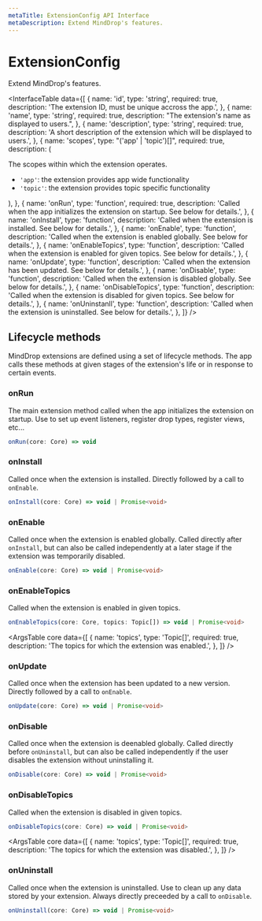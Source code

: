 ```yaml
---
metaTitle: ExtensionConfig API Interface
metaDescription: Extend MindDrop's features.
---
```


# ExtensionConfig

<Description>Extend MindDrop's features.</Description>

<InterfaceTable
  data={[
    {
      name: 'id',
      type: 'string',
      required: true,
      description:
        'The extension ID, must be unique accross the app.',
    },
    {
      name: 'name',
      type: 'string',
      required: true,
      description: "The extension's name as displayed to users.",
    },
    {
      name: 'description',
      type: 'string',
      required: true,
      description:
        'A short description of the extension which will be displayed to users.',
    },
    {
      name: 'scopes',
      type: "('app' | 'topic')[]",
      required: true,
      description: (
        <div>
          The scopes within which the extension operates.
          <ul>
            <li>
              <Code>'app'</Code>: the extension provides app wide
              functionality
            </li>
            <li>
              <Code>'topic'</Code>: the extension provides topic
              specific functionality
            </li>
          </ul>
        </div>
      ),
    },
    {
      name: 'onRun',
      type: 'function',
      required: true,
      description:
        'Called when the app initializes the extension on startup. See below for details.',
    },
    {
      name: 'onInstall',
      type: 'function',
      description:
        'Called when the extension is installed. See below for details.',
    },
    {
      name: 'onEnable',
      type: 'function',
      description:
        'Called when the extension is enabled globally. See below for details.',
    },
    {
      name: 'onEnableTopics',
      type: 'function',
      description:
        'Called when the extension is enabled for given topics. See below for details.',
    },
    {
      name: 'onUpdate',
      type: 'function',
      description:
        'Called when the extension has been updated. See below for details.',
    },
    {
      name: 'onDisable',
      type: 'function',
      description:
        'Called when the extension is disabled globally. See below for details.',
    },
    {
      name: 'onDisableTopics',
      type: 'function',
      description:
        'Called when the extension is disabled for given topics. See below for details.',
    },
    {
      name: 'onUninstanll',
      type: 'function',
      description:
        'Called when the extension is uninstalled. See below for details.',
    },
  ]}
/>

## Lifecycle methods

MindDrop extensions are defined using a set of lifecycle methods. The app calls these methods at given stages of the extension's life or in response to certain events.

### onRun

The main extension method called when the app initializes the extension on startup. Use to set up event listeners, register drop types, register views, etc...

```ts
onRun(core: Core) => void
```

<ArgsTable core />

### onInstall

Called once when the extension is installed. Directly followed by a call to `onEnable`.

```ts
onInstall(core: Core) => void | Promise<void>
```

<ArgsTable core />

### onEnable

Called once when the extension is enabled globally. Called directly after `onInstall`, but can also be called independently at a later stage if the extension was temporarily disabled.

```ts
onEnable(core: Core) => void | Promise<void>
```

<ArgsTable core />

### onEnableTopics

Called when the extension is enabled in given topics.

```ts
onEnableTopics(core: Core, topics: Topic[]) => void | Promise<void>
```

<ArgsTable
  core
  data={[
    {
      name: 'topics',
      type: 'Topic[]',
      required: true,
      description: 'The topics for which the extension was enabled.',
    },
  ]}
/>

### onUpdate

Called once when the extension has been updated to a new version. Directly followed by a call to `onEnable`.

```ts
onUpdate(core: Core) => void | Promise<void>
```

<ArgsTable core />

### onDisable

Called once when the extension is deenabled globally. Called directly before `onUninstall`, but can also be called independently if the user disables the extension without uninstalling it.

```ts
onDisable(core: Core) => void | Promise<void>
```

<ArgsTable core />

### onDisableTopics

Called when the extension is disabled in given topics.

```ts
onDisableTopics(core: Core) => void | Promise<void>
```

<ArgsTable
  core
  data={[
    {
      name: 'topics',
      type: 'Topic[]',
      required: true,
      description: 'The topics for which the extension was disabled.',
    },
  ]}
/>

### onUninstall

Called once when the extension is uninstalled. Use to clean up any data stored by your extension. Always directly preceeded by a call to `onDisable`.

```ts
onUninstall(core: Core) => void | Promise<void>
```

<ArgsTable core />
